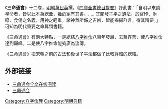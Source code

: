 《'''三命通會'''》十二卷，[[明朝|明朝]][[萬民英|萬民英]]撰，《[[四庫全書|四庫全書總目提要]]》評此書：「自明以來談星命者，皆以此本為總彙，幾於家有其書。……其闡發[[徐子平|子平]]之遺法，於官印、財祿、食傷之名義，用神之輕重，諸神煞所係之吉凶，皆能採撮群言，得其精要。」可知為明代重要之命算類書籍。

《三命通會》有兩大特點，一是總結[[八字|八字]][[推命|推命]]八百年發展，去蕪存菁，使八字推命達到巔峰。二是使八字推命能夠廣為流傳。

《三命通會》把宋朝之前的古法和後世子平法都做了比較詳細的總結。
==外部链接==
{{wikisource|三命通會}}
*[http://guji.artx.cn/Article/19632.html 三命通会全文在线阅读]{{Wayback|url=http://guji.artx.cn/Article/19632.html |date=20120915131540 }}
*[http://www.zggdwx.com/sanming.html 三命通会]{{Wayback|url=http://www.zggdwx.com/sanming.html |date=20120414083152 }}
{{八字命學}}

[[Category:八字命理|Category:八字命理]]
[[Category:明朝典籍|Category:明朝典籍]]
{{史书小作品}}